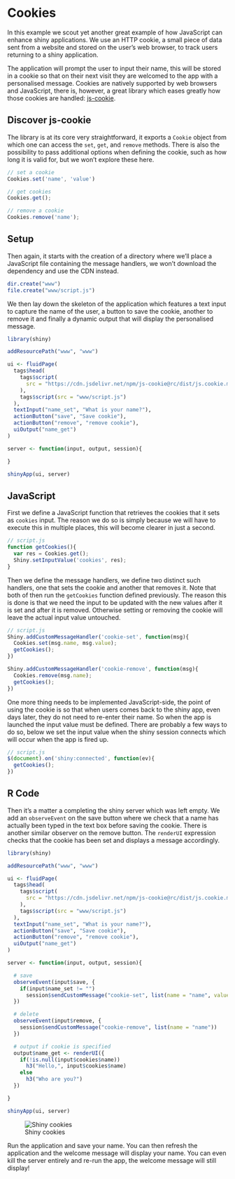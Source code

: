 # Cookies

In this example we scout yet another great example of how JavaScript can enhance shiny applications. We use an HTTP cookie, a small piece of data sent from a website and stored on the user's web browser, to track users returning to a shiny application.

The application will prompt the user to input their name, this will be stored in a cookie so that on their next visit they are welcomed to the app with a personalised message. Cookies are natively supported by web browsers and JavaScript, there is, however, a great library which eases greatly how those cookies are handled: [js-cookie](https://github.com/js-cookie/js-cookie).

## Discover js-cookie {-}

The library is at its core very straightforward, it exports a `Cookie` object from which one can access the `set`, `get`, and `remove` methods. There is also the possibility to pass additional options when defining the cookie, such as how long it is valid for, but we won't explore these here.

```js
// set a cookie
Cookies.set('name', 'value')

// get cookies
Cookies.get();

// remove a cookie
Cookies.remove('name');
```

## Setup {-}

Then again, it starts with the creation of a directory where we'll place a JavaScript file containing the message handlers, we won't download the dependency and use the CDN instead.

```r
dir.create("www")
file.create("www/script.js")
```

We then lay down the skeleton of the application which features a text input to capture the name of the user, a button to save the cookie, another to remove it and finally a dynamic output that will display the personalised message.

```r
library(shiny)

addResourcePath("www", "www")

ui <- fluidPage(
  tags$head(
    tags$script(
      src = "https://cdn.jsdelivr.net/npm/js-cookie@rc/dist/js.cookie.min.js"
    ),
    tags$script(src = "www/script.js")
  ),
  textInput("name_set", "What is your name?"),
  actionButton("save", "Save cookie"),
  actionButton("remove", "remove cookie"),
  uiOutput("name_get")
)

server <- function(input, output, session){

}

shinyApp(ui, server)
```

## JavaScript {-}

First we define a JavaScript function that retrieves the cookies that it sets as `cookies` input. The reason we do so is simply because we will have to execute this in multiple places, this will become clearer in just a second.

```js
// script.js
function getCookies(){
  var res = Cookies.get();
  Shiny.setInputValue('cookies', res);
}
```

Then we define the message handlers, we define two distinct such handlers, one that sets the cookie and another that removes it. Note that both of then run the `getCookies` function defined previously. The reason this is done is that we need the input to be updated with the new values after it is set and after it is removed. Otherwise setting or removing the cookie will leave the actual input value untouched.

```js
// script.js
Shiny.addCustomMessageHandler('cookie-set', function(msg){
  Cookies.set(msg.name, msg.value);
  getCookies();
})

Shiny.addCustomMessageHandler('cookie-remove', function(msg){
  Cookies.remove(msg.name);
  getCookies();
})
```

One more thing needs to be implemented JavaScript-side, the point of using the cookie is so that when users comes back to the shiny app, even days later, they do not need to re-enter their name. So when the app is launched the input value must be defined. There are probably a few ways to do so, below we set the input value when the shiny session connects which will occur when the app is fired up.

```js
// script.js
$(document).on('shiny:connected', function(ev){
  getCookies();
})
```

## R Code {-}

Then it's a matter a completing the shiny server which was left empty. We add an `observeEvent` on the save button where we check that a name has actually been typed in the text box before saving the cookie. There is another similar observer on the remove button. The `renderUI` expression checks that the cookie has been set and displays a message accordingly.

```r
library(shiny)

addResourcePath("www", "www")

ui <- fluidPage(
  tags$head(
    tags$script(
      src = "https://cdn.jsdelivr.net/npm/js-cookie@rc/dist/js.cookie.min.js"
    ),
    tags$script(src = "www/script.js")
  ),
  textInput("name_set", "What is your name?"),
  actionButton("save", "Save cookie"),
  actionButton("remove", "remove cookie"),
  uiOutput("name_get")
)

server <- function(input, output, session){

  # save
  observeEvent(input$save, {
    if(input$name_set != "")
      session$sendCustomMessage("cookie-set", list(name = "name", value = input$name_set))
  })

  # delete
  observeEvent(input$remove, {
    session$sendCustomMessage("cookie-remove", list(name = "name"))
  })

  # output if cookie is specified
  output$name_get <- renderUI({
    if(!is.null(input$cookies$name))
      h3("Hello,", input$cookies$name)
    else
      h3("Who are you?")
  })

}

shinyApp(ui, server)
```

![Shiny cookies](images/shiny-cookies.png)

Run the application and save your name. You can then refresh the application and the welcome message will display your name. You can even kill the server entirely and re-run the app, the welcome message will still display!

